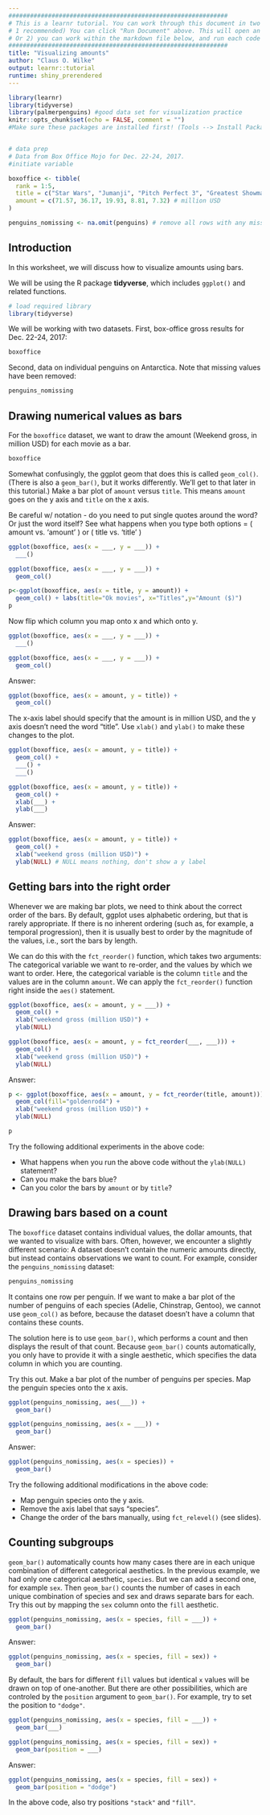 ```yaml
---
#############################################################
# This is a learnr tutorial. You can work through this document in two possible ways:
# 1 recommended) You can click "Run Document" above. This will open an browser window displaying and webpage rendered from this markdown document and then you can work through the examples in the code windows there. 
# Or 2) you can work within the markdown file below, and run each code chunk. Where you see red x's to the left of the lines, it means that you need to add code to make the chunk work. Below each incomplete chunk is an chunk showing the answer.  
#############################################################
title: "Visualizing amounts"
author: "Claus O. Wilke"
output: learnr::tutorial
runtime: shiny_prerendered
---
```


```r
library(learnr)
library(tidyverse)
library(palmerpenguins) #good data set for visualization practice
knitr::opts_chunk$set(echo = FALSE, comment = "")
#Make sure these packages are installed first! (Tools --> Install Packages...)


# data prep
# Data from Box Office Mojo for Dec. 22-24, 2017. 
#initiate variable 

boxoffice <- tibble(
  rank = 1:5,
  title = c("Star Wars", "Jumanji", "Pitch Perfect 3", "Greatest Showman", "Ferdinand"),
  amount = c(71.57, 36.17, 19.93, 8.81, 7.32) # million USD
)

penguins_nomissing <- na.omit(penguins) # remove all rows with any missing values
```

## Introduction

In this worksheet, we will discuss how to visualize amounts using bars.

We will be using the R package **tidyverse**, which includes `ggplot()` and related functions.

```r
# load required library
library(tidyverse)
```

We will be working with two datasets. First, box-office gross results for Dec. 22-24, 2017:
```r
boxoffice
```

Second, data on individual penguins on Antarctica. Note that missing values have been removed:
```r
penguins_nomissing
```


## Drawing numerical values as bars

For the `boxoffice` dataset, we want to draw the amount (Weekend gross, in million USD) for each movie as a bar.

```r
boxoffice
```

Somewhat confusingly, the ggplot geom that does this is called `geom_col()`. (There is also a `geom_bar()`, but it works differently. We'll get to that later in this tutorial.) Make a bar plot of `amount` versus `title`. This means `amount` goes on the y axis and `title` on the x axis.

Be careful w/ notation - do you need to put single quotes around the word? Or just the word itself? 
See what happens when you type both options = ( amount vs. 'amount' )  or  ( title vs. 'title' )

```r
ggplot(boxoffice, aes(x = ___, y = ___)) +
  ___()
```

```r
ggplot(boxoffice, aes(x = ___, y = ___)) +
  geom_col()
```

```r
p<-ggplot(boxoffice, aes(x = title, y = amount)) +
  geom_col() + labs(title="Ok movies", x="Titles",y="Amount ($)")
p
```

Now flip which column you map onto x and which onto y.

```r
ggplot(boxoffice, aes(x = ___, y = ___)) +
  ___()
```

```r
ggplot(boxoffice, aes(x = ___, y = ___)) +
  geom_col()
```
Answer:
```r
ggplot(boxoffice, aes(x = amount, y = title)) +
  geom_col()
```

The x-axis label should specify that the amount is in million USD, and the y axis doesn't need the word "title". Use `xlab()` and `ylab()` to make these changes to the plot.

```r
ggplot(boxoffice, aes(x = amount, y = title)) +
  geom_col() +
  ___() +
  ___()
```

```r
ggplot(boxoffice, aes(x = amount, y = title)) +
  geom_col() +
  xlab(___) +
  ylab(___)
```
Answer:
```r
ggplot(boxoffice, aes(x = amount, y = title)) +
  geom_col() +
  xlab("weekend gross (million USD)") +
  ylab(NULL) # NULL means nothing, don't show a y label
```

## Getting bars into the right order

Whenever we are making bar plots, we need to think about the correct order of the bars. By default, ggplot uses alphabetic ordering, but that is rarely appropriate. If there is no inherent ordering (such as, for example, a temporal progression), then it is usually best to order by the magnitude of the values, i.e., sort the bars by length.

We can do this with the `fct_reorder()` function, which takes two arguments: The categorical variable we want to re-order, and the values by which we want to order. Here, the categorical variable is the column `title` and the values are in the column `amount`. We can apply the `fct_reorder()` function right inside the `aes()` statement.

```r
ggplot(boxoffice, aes(x = amount, y = ___)) +
  geom_col() +
  xlab("weekend gross (million USD)") +
  ylab(NULL)
```

```r
ggplot(boxoffice, aes(x = amount, y = fct_reorder(___, ___))) +
  geom_col() +
  xlab("weekend gross (million USD)") +
  ylab(NULL)
```
Answer:
```r
p <- ggplot(boxoffice, aes(x = amount, y = fct_reorder(title, amount))) +
  geom_col(fill="goldenrod4") +
  xlab("weekend gross (million USD)") +
  ylab(NULL)

p
```

Try the following additional experiments in the above code:

- What happens when you run the above code without the `ylab(NULL)` statement?
- Can you make the bars blue?
- Can you color the bars by `amount` or by `title`?


## Drawing bars based on a count

The `boxoffice` dataset contains individual values, the dollar amounts, that we wanted to visualize with bars. Often, however, we encounter a slightly different scenario: A dataset doesn't contain the numeric amounts directly, but instead contains observations we want to count. For example, consider the `penguins_nomissing` dataset:

```r
penguins_nomissing
```

It contains one row per penguin. If we want to make a bar plot of the number of penguins of each species (Adelie, Chinstrap, Gentoo), we cannot use `geom_col()` as before, because the dataset doesn't have a column that contains these counts.

The solution here is to use `geom_bar()`, which performs a count and then displays the result of that count. Because `geom_bar()` counts automatically, you only have to provide it with a single aesthetic, which specifies the data column in which you are counting.

Try this out. Make a bar plot of the number of penguins per species. Map the penguin species onto the x axis.

```r
ggplot(penguins_nomissing, aes(___)) +
  geom_bar()
```

```r
ggplot(penguins_nomissing, aes(x = ___)) +
  geom_bar()
```
Answer:
```r
ggplot(penguins_nomissing, aes(x = species)) +
  geom_bar()
```

Try the following additional modifications in the above code:

- Map penguin species onto the y axis.
- Remove the axis label that says "species".
- Change the order of the bars manually, using `fct_relevel()` (see slides).


## Counting subgroups

`geom_bar()` automatically counts how many cases there are in each unique combination of different categorical aesthetics. In the previous example, we had only one categorical aesthetic, `species`. But we can add a second one, for example `sex`. Then `geom_bar()` counts the number of cases in each unique combination of species and sex and draws separate bars for each. Try this out by mapping the `sex` column onto the `fill` aesthetic.

```r
ggplot(penguins_nomissing, aes(x = species, fill = ___)) +
  geom_bar()
```
Answer:
```r
ggplot(penguins_nomissing, aes(x = species, fill = sex)) +
  geom_bar()
```

By default, the bars for different `fill` values but identical `x` values will be drawn on top of one-another. But there are other possibilities, which are controled by the `position` argument to `geom_bar()`. For example, try to set the position to `"dodge"`.

```r
ggplot(penguins_nomissing, aes(x = species, fill = ___)) +
  geom_bar(___)
```

```r
ggplot(penguins_nomissing, aes(x = species, fill = sex)) +
  geom_bar(position = ___)
```
Answer:
```r
ggplot(penguins_nomissing, aes(x = species, fill = sex)) +
  geom_bar(position = "dodge")
```

In the above code, also try positions `"stack"` and `"fill"`.

